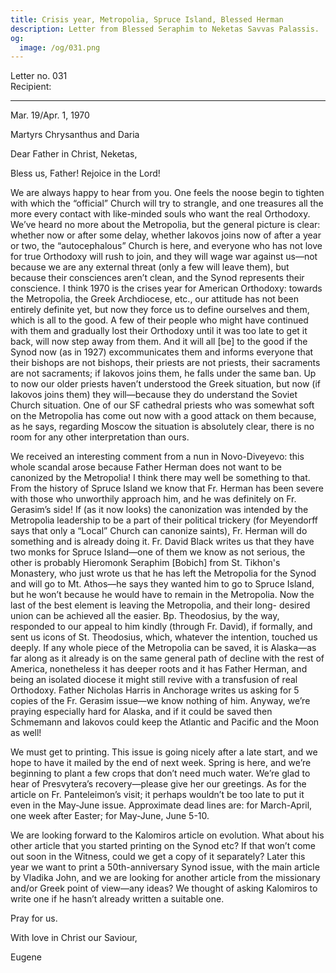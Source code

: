```yaml
---
title: Crisis year, Metropolia, Spruce Island, Blessed Herman
description: Letter from Blessed Seraphim to Neketas Savvas Palassis.
og:
  image: /og/031.png
---
```


<div style={{textAlign:'right', fontFamily:'monospace'}}>Letter no. 031</div>
<div style={{textAlign:'left', fontFamily:'monospace'}}>Recipient: </div>

---

Mar. 19/Apr. 1, 1970

Martyrs Chrysanthus and Daria

Dear Father in Christ, Neketas,

Bless us, Father! Rejoice in the Lord!

We are always happy to hear from you. One feels the noose begin to tighten with which the “official” Church will try to strangle, and one treasures all the more every contact with like-minded souls who want the real Orthodoxy. We’ve heard no more about the Metropolia, but the general picture is clear: whether now or after some delay, whether Iakovos joins now of after a year or two, the “autocephalous” Church is here, and everyone who has not love for true Orthodoxy will rush to join, and they will wage war against us—not because we are any external threat (only a few will leave them), but because their consciences aren’t clean, and the Synod represents their conscience. I think 1970 is the crises year for American Orthodoxy: towards the Metropolia, the Greek Archdiocese, etc., our attitude has not been entirely definite yet, but now they force us to define ourselves and them, which is all to the good. A few of their people who might have continued with them and gradually lost their Orthodoxy until it was too late to get it back, will now step away from them. And it will all [be] to the good if the Synod now (as in 1927) excommunicates them and informs everyone that their bishops are not bishops, their priests are not priests, their sacraments are not sacraments; if Iakovos joins them, he falls under the same ban. Up to now our older priests haven’t understood the Greek situation, but now (if Iakovos joins them) they will—because they do understand the Soviet Church situation. One of our SF cathedral priests who was somewhat soft on the Metropolia has come out now with a good attack on them because, as he says, regarding Moscow the situation is absolutely clear, there is no room for any other interpretation than ours.

We received an interesting comment from a nun in Novo-Diveyevo: this whole scandal arose because Father Herman does not want to be canonized by the Metropolia! I think there may well be something to that. From the history of Spruce Island we know that Fr. Herman has been severe with those who unworthily approach him, and he was definitely on Fr. Gerasim’s side! If (as it now looks) the canonization was intended by the Metropolia leadership to be a part of their political trickery (for Meyendorff says that only a “Local” Church can canonize saints), Fr. Herman will do something and is already doing it. Fr. David Black writes us that they have two monks for Spruce Island—one of them we know as not serious, the other is probably Hieromonk Seraphim [Bobich] from St. Tikhon's Monastery, who just wrote us that he has left the Metropolia for the Synod and will go to Mt. Athos—he says they wanted him to go to Spruce Island, but he won’t because he would have to remain in the Metropolia. Now the last of the best element is leaving the Metropolia, and their long- desired union can be achieved all the easier. Bp. Theodosius, by the way, responded to our appeal to him kindly (through Fr. David), if formally, and sent us icons of St. Theodosius, which, whatever the intention, touched us deeply. If any whole piece of the Metropolia can be saved, it is Alaska—as far along as it already is on the same general path of decline with the rest of America, nonetheless it has deeper roots and it has Father Herman, and being an isolated diocese it might still revive with a transfusion of real Orthodoxy. Father Nicholas Harris in Anchorage writes us asking for 5 copies of the Fr. Gerasim issue—we know nothing of him. Anyway, we’re praying especially hard for Alaska, and if it could be saved then Schmemann and Iakovos could keep the Atlantic and Pacific and the Moon as well!

We must get to printing. This issue is going nicely after a late start, and we hope to have it mailed by the end of next week. Spring is here, and we’re beginning to plant a few crops that don’t need much water. We’re glad to hear of Presvytera’s recovery—please give her our greetings. As for the article on Fr. Panteleimon’s visit; it perhaps wouldn’t be too late to put it even in the May-June issue. Approximate dead lines are: for March-April, one week after Easter; for May-June, June 5-10.

We are looking forward to the Kalomiros article on evolution. What about his other article that you started printing on the Synod etc? If that won’t come out soon in the Witness, could we get a copy of it separately? Later this year we want to print a 50th-anniversary Synod issue, with the main article by Vladika John, and we are looking for another article from the missionary and/or Greek point of view—any ideas? We thought of asking Kalomiros to write one if he hasn’t already written a suitable one.

Pray for us.

With love in Christ our Saviour,

Eugene